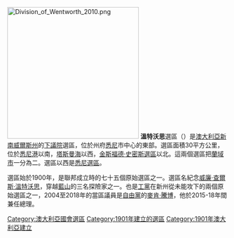 {{unreferenced|time=2010-12-31T01:40:53+00:00}}
[[File:Division_of_Wentworth_2010.png|300px]]
'''溫特沃思'''選區（{{lang-en|Division of Wentworth}}）是[[澳大利亞|澳大利亞]][[新南威爾斯州|新南威爾斯州]]的[[澳大利亞下議院|下議院]]選區，位於州府[[悉尼|悉尼]]市中心的東部。選區面積30平方公里，位於[[悉尼港|悉尼港]]以南，[[塔斯曼海|塔斯曼海]]以西，[[金斯福德·史密斯_(澳大利亞國會選區)|金斯福德·史密斯選區]]以北。這兩個選區把[[蘭域市|蘭域市]]一分為二。選區以西是[[悉尼_(澳大利亞國會選區)|悉尼選區]]。

選區始於1900年，是聯邦成立時的七十五個原始選區之一。選區名紀念[[威廉·查爾斯·溫特沃思|威廉·查爾斯·溫特沃思]]，穿越[[藍山_(澳大利亞)|藍山]]的三名探險家之一。也是[[澳大利亞工黨|工黨]]在新州從未能攻下的兩個原始選區之一，2004至2018年的當區議員是[[澳大利亞自由黨|自由黨]]的[[麥肯·騰博|麥肯·騰博]]，他於2015-18年間兼任總理。

{{DEFAULTSORT:Wentworth}}
[[Category:澳大利亞國會選區|Category:澳大利亞國會選區]]
[[Category:1901年建立的選區|Category:1901年建立的選區]]
[[Category:1901年澳大利亞建立|Category:1901年澳大利亞建立]]